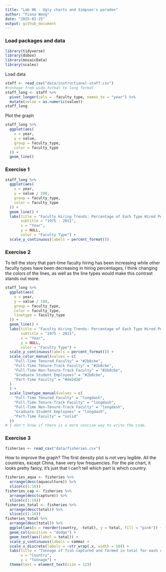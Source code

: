 ```yaml
---
title: "Lab 06 - Ugly charts and Simpson's paradox"
author: "Fiona Wang"
date: "2025-02-25"
output: github_document
---
```


### Load packages and data

```r
library(tidyverse) 
library(dsbox)
library(mosaicData) 
library(scales)
```

Load data
```r
staff <- read_csv("data/instructional-staff.csv")
#reshape from wide format to long format
staff_long <- staff %>% 
  pivot_longer(cols = -faculty_type, names_to = "year") %>% 
  mutate(value = as.numeric(value))
staff_long
```

Plot the graph
```r
staff_long %>% 
  ggplot(aes(
    x = year,
    y = value,
    group = faculty_type,
    color = faculty_type
  )) +
  geom_line()
```

### Exercise 1
```r
staff_long %>% 
  ggplot(aes(
    x = year,
    y = value / 100,
    group = faculty_type,
    color = faculty_type
  )) +
  geom_line() +
  labs(title = "Faculty Hiring Trends: Percentage of Each Type Hired Per Year",
       subtitle = "1975 - 2011",
       x = "Year",
       y = NULL,
       color = "Faculty Type") + 
  scale_y_continuous(labels = percent_format())
```

### Exercise 2
To tell the story that part-time faculty hiring has been increasing while other faculty types have been decreasing in hiring percentages, I think changing the colors of the lines, as well as the line types would make this contrast stands out more. 
```r
staff_long %>% 
  ggplot(aes(
    x = year,
    y = value / 100,
    group = faculty_type,
    color = faculty_type,
    linetype = faculty_type
  )) +
  geom_line() +
  labs(title = "Faculty Hiring Trends: Percentage of Each Type Hired Per Year",
       subtitle = "1975 - 2011",
       x = "Year",
       y = NULL,
       color = "Faculty Type") + 
  scale_y_continuous(labels = percent_format()) +
  scale_color_manual(values = c(
    "Full-Time Tenured Faculty" = "#2b8cbe",
    "Full-Time Tenure-Track Faculty" = "#2b8cbe",
    "Full-Time Non-Tenure-Track Faculty" = "#2b8cbe",
    "Graduate Student Employees" = "#2b8cbe",
    "Part-Time Faculty" = "#de2d26"
  )
  ) +
  scale_linetype_manual(values = c(
    "Full-Time Tenured Faculty" = "longdash",
    "Full-Time Tenure-Track Faculty" = "longdash",
    "Full-Time Non-Tenure-Track Faculty" = "longdash",
    "Graduate Student Employees" = "longdash",
    "Part-Time Faculty" = "solid"
  ))
# I don't know if there is a more concise way to write the code.
```

### Exercise 3
```r
fisheries <- read_csv("data/fisheries.csv")
```

How to improve the graph?
The first density plot is not very legible. All the countries, except China, have very low frequencies. For the pie chart, it looks pretty fancy, it's just that I can't tell which part is which country. 
```r
fisheries_aqua <- fisheries %>% 
  arrange(desc(aquaculture)) %>% 
  slice(c(1:16))
fisheries_cap <- fisheries %>% 
  arrange(desc(capture)) %>% 
  slice(c(1:16))
fisheries_total <- fisheries %>% 
  arrange(desc(total)) %>% 
  slice(c(1:16))
fisheries_total %>% 
  arrange(desc(total)) %>% 
  ggplot(aes(x = reorder(country, -total), y = total, fill = "pink")) + 
  geom_col(position = "dodge") + 
  geom_text(aes(label = total)) +
  scale_y_continuous(labels = comma) +
  scale_x_discrete(labels = ~str_wrap(.x, width = 10)) + 
  labs(title = "Tonnage of fish captured and farmed in total for each country",
       x = "Country",
       y = "Tonnage") +
  theme(text = element_text(size = 12))
```
